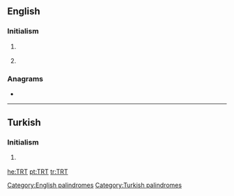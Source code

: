 ==English==

===Initialism===
{{rfc-header|Initialism}}
{{en-initialism}}

# {{label|en|transportation}} {{initialism of|w:Transportation Research Thesaurus|Transportation Research Thesaurus|lang=en}}
# {{initialism of|[[testosterone|Testosterone]] [[replacement|Replacement]] [[therapy|Therapy]]|lang=en}}

===Anagrams===
* {{l|en|RTT}}

[[Category:English palindromes]]

----

==Turkish==

===Initialism===
{{rfc-header|Initialism}}
{{tr-initialism}}

# {{label|tr|media}} {{initialism of|w:Türkiye Radyo Televizyon Kurumu|Türkiye Radyo Televizyon|lang=tr}} {{gloss|Turkish Radio and Television Corporation}}

[[Category:Turkish palindromes]]

[[he:TRT]]
[[pt:TRT]]
[[tr:TRT]]